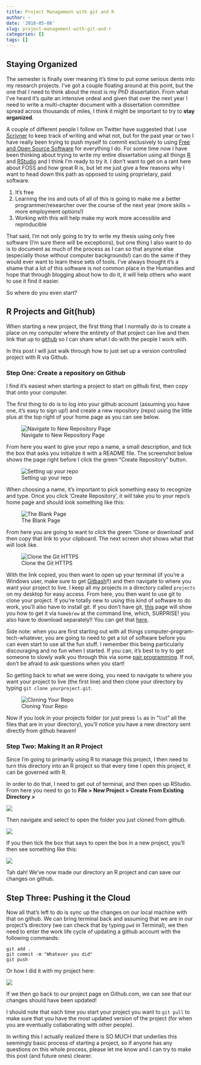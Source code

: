 ```yaml
---
title: Project Management with git and R
author: ~
date: '2018-05-08'
slug: project-management-with-git-and-r
categories: []
tags: []
---
```


## Staying Organized

The semester is finally over meaning it's time to put some serious dents into my research projects.
I've got a couple floating around at this point, but the one that I need to think about the most is my PhD dissertation.
From what I've heard it's quite an intensive ordeal and given that over the next year I need to write a multi-chapter document with a dissertation committee spread across thousands of miles, I think it might be important to try to **stay organized**.

A couple of different people I follow on Twitter have suggested that I use [Scrivner](https://www.literatureandlatte.com/scrivener/overview) to keep track of writing and what not, but for the past year or two I have really been trying to push myself to commit exclusively to using [Free and Open Source Software](https://en.wikipedia.org/wiki/Free_and_open-source_software) for everything I do.
For some time now I have been thinking about trying to write my entire dissertation using all things [R](https://cran.r-project.org/) and [RStudio](https://www.rstudio.com/) and I think I'm ready to try it.
I don't want to get on a rant here about FOSS and how great R is, but let me just give a few reasons why I want to head down this path as opposed to using proprietary, paid software.

1. It's free
2. Learning the ins and outs of all of this is going to make me a better programmer/researcher over the course of the next year (more skills = more employment options!)
3. Working with this will help make my work more accessible and reproducible

That said, I'm not only going to try to write my thesis using only free software (I'm sure there will be exceptions), but one thing I also want to do is to document as much of the process as I can so that anyone else (especially those without computer backgrounds!) can do the same if they would ever want to learn these sets of tools.
I've always thought it's a shame that a lot of this software is not common place in the Humanities and hope that through blogging about how to do it, it will help others who want to use it find it easier. 

So where do you even start?

## R Projects and Git(hub)

When starting a new project, the first thing that I normally do is to create a place on my computer where the entirety of that project can live and then link that up to [github](http://github.com) so I can share what I do with the people I work with.

In this post I will just walk through how to just set up a version controlled project with R via Github.

### Step One: Create a repository on Github

I find it's easiest when starting a project to start on github first, then copy that onto your computer.

The first thing to do is to log into your github account (assuming you have one, it's easy to sign up!) and create a new repository (repo) using the little plus at the top right of your home page as you can see below.

![Navigate to New Repository Page](/img/project-management-with-git/pmwr1.png)

From here you want to give your repo a name, a small description, and tick the box that asks you initialize it with a README file.
The screenshot below shows the page right before I click the green "Create Repository" button.

![Setting up your repo](/img/project-management-with-git/pmwr2.png)

When choosing a name, it's important to pick something easy to recognize and type.
Once you click 'Create Repository', it will take you to your repo's home page and should look something like this: 

![The Blank Page](/img/project-management-with-git/pmwr3.png)

From here you are going to want to click the green 'Clone or download' and then copy that link to your clipboard.
The next screen shot shows what that will look like.

![Clone the Git HTTPS](/img/project-management-with-git/pmwr4.png)

With the link copied, you then want to open up your terminal (if you're a Windows user, make sure to get [Gitbash](https://git-scm.com/)!!) and then navigate to where you want your project to live.
I keep all my projects in a directory called ```projects``` on my desktop for easy access.
From here, you then want to use git to clone your project.
If you're totally new to using this kind of software to do work, you'll also have to install git.
If you don't have git, [this](https://www.linode.com/docs/development/version-control/how-to-install-git-mac/) page will show you how to get it via ```homebrew``` at the command line, which, SURPRISE! you also have to download separately!!
You can get that [here](https://brew.sh/).

Side note: when you are first starting out with all things computer-program-tech-whatever, you are going to need to get a lot of software before you can even start to use all the fun stuff.
I remember this being particularly discouraging and no fun when I started.
If you can, it's best to try to get someone to slowly walk you through this via some [pair programming](https://en.wikipedia.org/wiki/Pair_programming).
If not, don't be afraid to ask questions when you start!

So getting back to what we were doing, you need to navigate to where you want your project to live (the first line) and then clone your directory by typing ```git clone yourproject.git```.

![Cloning Your Repo](/img/project-management-with-git/pmwr5.png)

Now if you look in your projects folder (or just press ```ls``` as in "```l```i```s```t" all the files that are in your directory), you'll notice you have a new directory sent directly from github heaven!

### Step Two: Making It an R Project

Since I'm going to primarily using R to manage this project, I  then need to turn this directory into an R project so that every time I open this project, it can be governed with R.

In order to do that, I need to get out of terminal, and then open up RStudio.
From here you need to go to 
**File > New Project > Create From Existing Directory > **

![](/img/project-management-with-git/pmwr6.png)

Then navigate and select to open the folder you just cloned from github. 

![](/img/project-management-with-git/pmwr7.png)

If you then tick the box that says to open the box in a new project, you'll then see something like this:

![](/img/project-management-with-git/pmwr8.png)

Tah dah! 
We've now made our directory an R project and can save our changes on github. 

## Step Three: Pushing it the Cloud

Now all that's left to do is sync up the changes on our local machine with that on github.
We can bring terminal back and assuming that we are in our project's directory (we can check that by typing ```pwd``` in Terminal), we then need to enter the work life cycle of updating a github account with the following commands:

```
git add .
git commit -m "Whatever you did"
git push 
```

Or how I did it with my project here:

![](/img/project-management-with-git/pmwr9.png)

If we then go back to our project page on Github.com, we can see that our changes should have been updated!

I should note that each time you start your project you want to ```git pull``` to make sure that you have the most updated version of the project (for when you are eventually collaborating with other people).

In writing this I actually realized there is SO MUCH that underlies this seemingly basic process of starting a project, so if anyone has any questions on this whole process, please let me know and I can try to make this post (and future ones) clearer.
